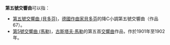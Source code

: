 '''第五號交響曲'''可以指：
* [[第五號交響曲_(貝多芬)|第五號交響曲 (貝多芬)]]，[[德國|德國]][[作曲家|作曲家]][[貝多芬|貝多芬]]的降C小調第五號交響曲（作品67）。
* [[第5號交響曲_(馬勒)|第5號交響曲 (馬勒)]]，[[古斯塔夫·馬勒|古斯塔夫·馬勒]]的第五首[[交響曲|交響曲]]作品，作於1901年至1902年。

{{disambig|Cat=六字消歧義}}